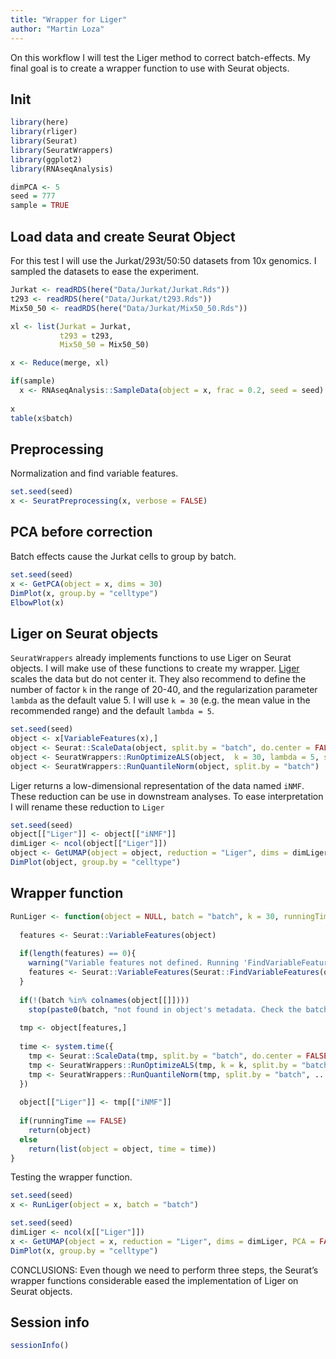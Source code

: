 ```yaml
---
title: "Wrapper for Liger"
author: "Martin Loza"
---
```


On this workflow I will test the Liger method to correct batch-effects. My final goal is to create a wrapper function to use with Seurat objects.

## Init

```r
library(here)
library(rliger)
library(Seurat)
library(SeuratWrappers)
library(ggplot2)
library(RNAseqAnalysis)

dimPCA <- 5
seed = 777
sample = TRUE
```

## Load data and create Seurat Object

For this test I will use the Jurkat/293t/50:50 datasets from 10x genomics. I sampled the datasets to ease the experiment.

```r
Jurkat <- readRDS(here("Data/Jurkat/Jurkat.Rds"))
t293 <- readRDS(here("Data/Jurkat/t293.Rds"))
Mix50_50 <- readRDS(here("Data/Jurkat/Mix50_50.Rds"))

xl <- list(Jurkat = Jurkat,
           t293 = t293,
           Mix50_50 = Mix50_50)

x <- Reduce(merge, xl)

if(sample)
  x <- RNAseqAnalysis::SampleData(object = x, frac = 0.2, seed = seed)
  
x
table(x$batch)
```

## Preprocessing

Normalization and find variable features.

```r
set.seed(seed)
x <- SeuratPreprocessing(x, verbose = FALSE)
```

## PCA before correction

Batch effects cause the Jurkat cells to group by batch. 

```r
set.seed(seed)
x <- GetPCA(object = x, dims = 30)
DimPlot(x, group.by = "celltype")
ElbowPlot(x)
```
## Liger on Seurat objects 

`SeuratWrappers` already implements functions to use Liger on Seurat objects. I will make use of these functions to create my wrapper. [Liger](http://htmlpreview.github.io/?https://github.com/welch-lab/liger/blob/master/vignettes/Integrating_multi_scRNA_data.html) scales the data but do not center it. They also recommend to define the number of factor `k` in the range of 20-40, and the regularization parameter `lambda` as the default value 5. I will use `k = 30` (e.g. the mean value in the recommended range) and the default `lambda = 5`.

```r
set.seed(seed)
object <- x[VariableFeatures(x),]
object <- Seurat::ScaleData(object, split.by = "batch", do.center = FALSE, verbose = FALSE)
object <- SeuratWrappers::RunOptimizeALS(object,  k = 30, lambda = 5, split.by = "batch")
object <- SeuratWrappers::RunQuantileNorm(object, split.by = "batch")
```

Liger returns a low-dimensional representation of the data named `iNMF`. These reduction can be use in downstream analyses. To ease interpretation I will rename these reduction to `Liger`

```r
set.seed(seed)
object[["Liger"]] <- object[["iNMF"]]
dimLiger <- ncol(object[["Liger"]])
object <- GetUMAP(object = object, reduction = "Liger", dims = dimLiger, PCA = FALSE, scale = FALSE)
DimPlot(object, group.by = "celltype")
```
## Wrapper function

```r
RunLiger <- function(object = NULL, batch = "batch", k = 30, runningTime = FALSE, verbose = FALSE, ...){
  
  features <- Seurat::VariableFeatures(object)
  
  if(length(features) == 0){
    warning("Variable features not defined. Running 'FindVariableFeatures' function.", call. = TRUE)
    features <- Seurat::VariableFeatures(Seurat::FindVariableFeatures(object, verbose = verbose))
  }
  
  if(!(batch %in% colnames(object[[]])))
    stop(paste0(batch, "not found in object's metadata. Check the batch labels."))
  
  tmp <- object[features,]
  
  time <- system.time({
    tmp <- Seurat::ScaleData(tmp, split.by = "batch", do.center = FALSE, verbose = verbose, ...)
    tmp <- SeuratWrappers::RunOptimizeALS(tmp, k = k, split.by = "batch", ...)
    tmp <- SeuratWrappers::RunQuantileNorm(tmp, split.by = "batch", ...)
  })
  
  object[["Liger"]] <- tmp[["iNMF"]]
  
  if(runningTime == FALSE)
    return(object)
  else
    return(list(object = object, time = time))
}
```

Testing the wrapper function.

```r
set.seed(seed)
x <- RunLiger(object = x, batch = "batch")
```

```r
set.seed(seed)
dimLiger <- ncol(x[["Liger"]])
x <- GetUMAP(object = x, reduction = "Liger", dims = dimLiger, PCA = FALSE, scale = FALSE)
DimPlot(x, group.by = "celltype")
```

CONCLUSIONS: Even though we need to perform three steps, the Seurat's wrapper functions considerable eased the implementation of Liger on Seurat objects. 

## Session info

```r
sessionInfo()
```








